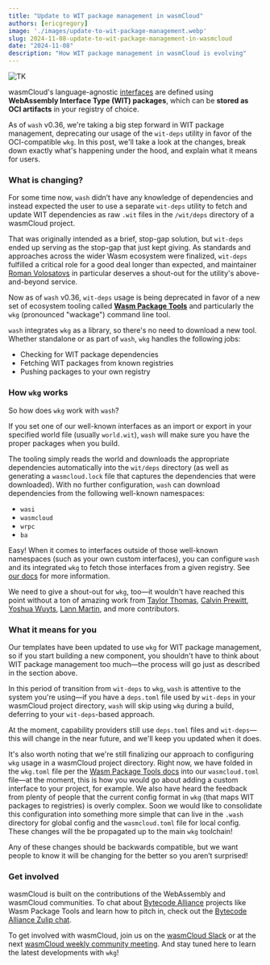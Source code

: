 ```yaml
---
title: "Update to WIT package management in wasmCloud"
authors: [ericgregory]
image: './images/update-to-wit-package-management.webp'
slug: 2024-11-08-update-to-wit-package-management-in-wasmcloud
date: "2024-11-08"
description: "How WIT package management in wasmCloud is evolving"
---
```


![TK](./images/update-to-wit-package-management.webp)

wasmCloud's language-agnostic [interfaces](https://wasmcloud.com/docs/concepts/interfaces) are defined using **WebAssembly Interface Type (WIT) packages**, which can be **stored as OCI artifacts** in your registry of choice.

As of `wash` v0.36, we're taking a big step forward in WIT package management, deprecating our usage of the `wit-deps` utility in favor of the OCI-compatible `wkg`. In this post, we'll take a look at the changes, break down exactly what's happening under the hood, and explain what it means for users.

### What is changing?

For some time now, `wash` didn’t have any knowledge of dependencies and instead expected the user to use a separate `wit-deps` utility to fetch and update WIT dependencies as raw `.wit` files in the `/wit/deps` directory of a wasmCloud project.

That was originally intended as a brief, stop-gap solution, but `wit-deps` ended up serving as the stop-gap that just kept giving. As standards and approaches across the wider Wasm ecosystem were finalized, `wit-deps` fulfilled a critical role for a good deal longer than expected, and maintainer [Roman Volosatovs](https://github.com/rvolosatovs) in particular deserves a shout-out for the utility's above-and-beyond service.

Now as of `wash` v0.36, `wit-deps` usage is being deprecated in favor of a new set of ecosystem tooling called [**Wasm Package Tools**](https://github.com/bytecodealliance/wasm-pkg-tools) and particularly the `wkg` (pronounced "wackage") command line tool.

`wash` integrates `wkg` as a library, so there's no need to download a new tool. Whether standalone or as part of `wash`, `wkg` handles the following jobs:

- Checking for WIT package dependencies
- Fetching WIT packages from known registries
- Pushing packages to your own registry

### How `wkg` works

So how does `wkg` work with `wash`?

If you set one of our well-known interfaces as an import or export in your specified world file (usually `world.wit`), `wash` will make sure you have the proper packages when you build.

The tooling simply reads the world and downloads the appropriate dependencies automatically into the `wit/deps` directory (as well as generating a `wasmcloud.lock` file that captures the dependencies that were downloaded). With no further configuration, `wash` can download dependencies from the following well-known namespaces:

- `wasi`
- `wasmcloud`
- `wrpc`
- `ba`

Easy! When it comes to interfaces outside of those well-known namespaces (such as your own custom interfaces), you can configure `wash` and its integrated `wkg` to fetch those interfaces from a given registry. See [our docs](/docs/developer/components/build) for more information.

We need to give a shout-out for `wkg`, too—it wouldn't have reached this point without a ton of amazing work from [Taylor Thomas](https://github.com/thomastaylor312), [Calvin Prewitt](https://github.com/calvinrp), [Yoshua Wuyts](https://github.com/yoshuawuyts), [Lann Martin](https://github.com/lann), and more contributors.

### What it means for you

Our templates have been updated to use `wkg` for WIT package management, so if you start building a new component, you shouldn't have to think about WIT package management too much—the process will go just as described in the section above.

In this period of transition from `wit-deps` to `wkg`, `wash` is attentive to the system you're using—if you have a `deps.toml` file used by `wit-deps` in your wasmCloud project directory, `wash` will skip using `wkg` during a build, deferring to your `wit-deps`-based approach.

At the moment, capability providers still use `deps.toml` files and `wit-deps`—this will change in the near future, and we'll keep you updated when it does.

It's also worth noting that we're still finalizing our approach to configuring `wkg` usage in a wasmCloud project directory. Right now, we have folded in the `wkg.toml` file per the [Wasm Package Tools docs](https://github.com/bytecodealliance/wasm-pkg-tools?tab=readme-ov-file#wkgtoml-and-wkglock) into our `wasmcloud.toml` file—at the moment, this is how you would go about adding a custom interface to your project, for example. We also have heard the feedback from plenty of people that the current config format in `wkg` (that maps WIT packages to registries) is overly complex. Soon we would like to consolidate this configuration into something more simple that can live in the `.wash` directory for global config and the `wasmcloud.toml` file for local config. These changes will the be propagated up to the main `wkg` toolchain!

Any of these changes should be backwards compatible, but we want people to know it will be changing for the better so you aren’t surprised!

### Get involved

wasmCloud is built on the contributions of the WebAssembly and wasmCloud communities. To chat about [Bytecode Alliance](https://bytecodealliance.org/) projects like Wasm Package Tools and learn how to pitch in, check out the [Bytecode Alliance Zulip chat](https://bytecodealliance.zulipchat.com/).

To get involved with wasmCloud, join us on the [wasmCloud Slack](https://slack.wasmcloud.com/) or at the next [wasmCloud weekly community meeting](https://wasmcloud.com/community). And stay tuned here to learn the latest developments with `wkg`!